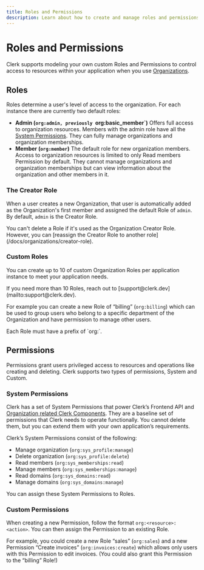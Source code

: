 ```yaml
---
title: Roles and Permissions
description: Learn about how to create and manage roles and permissions for Clerk Organizations and their members.
---
```


# Roles and Permissions

Clerk supports modeling your own custom Roles and Permissions to control access to resources within your application when you use [Organizations](/docs/organizations/overview).

## Roles

Roles determine a user's level of access to the organization. For each instance there are currently two default roles:

- **Admin (`org:admin, previously `org:basic_member`)** Offers full access to organization resources. Members with the admin role have all the [System Permissions](#system-permissions). They can fully manage organizations and organization memberships.
- **Member (`org:member`)** The default role for new organization members. Access to organization resources is limited to only Read members Permission by default. They cannot manage organizations and organization memberships but can view information about the organization and other members in it.

### The Creator Role

When a user creates a new Organization, that user is automatically added as the Organization's first member and assigned the default Role of `admin`. By default, `admin` is the Creator Role. 

<Callout type="warning">
You can't delete a Role if it's used as the Organization Creator Role. However, you can [reassign the Creator Role to another role](/docs/organizations/creator-role).
</Callout>

### Custom Roles

You can create up to 10 of custom Organization Roles per application instance to meet your application needs.

<Callout type="information">
If you need more than 10 Roles, reach out to [support@clerk.dev](mailto:support@clerk.dev).
</Callout>

For example you can create a new Role of “billing” (`org:billing`) which can be used to group users who belong to a specific department of the Organization and have permission to manage other users. 

<Callout type="information">
Each Role must have a prefix of `org:`.
</Callout>

## Permissions

Permissions grant users privileged access to resources and operations like creating and deleting. Clerk supports two types of permissions, System and Custom. 

### System Permissions

Clerk has a set of System Permissions that power Clerk’s Frontend API and [Organization related Clerk Components](/docs/components/overview#organization-components). They are a baseline set of permissions that Clerk needs to operate functionally. You cannot delete them, but you can extend them with your own application’s requirements.

Clerk’s System Permissions consist of the following:

- Manage organization (`org:sys_profile:manage`)
- Delete organization (`org:sys_profile:delete`)
- Read members (`org:sys_memberships:read`)
- Manage members (`org:sys_memberships:manage`)
- Read domains (`org:sys_domains:read`)
- Manage domains (`org:sys_domains:manage`)

You can assign these System Permissions to Roles. 

### Custom Permissions

When creating a new Permission, follow the format `org:<resource>:<action>`. You can then assign the Permission to an existing Role.

For example, you could create a new Role “sales” (`org:sales`) and a new Permission “Create invoices” (`org:invoices:create`) which allows only users with this Permission to edit invoices. (You could also grant this Permission to the “billing” Role!)